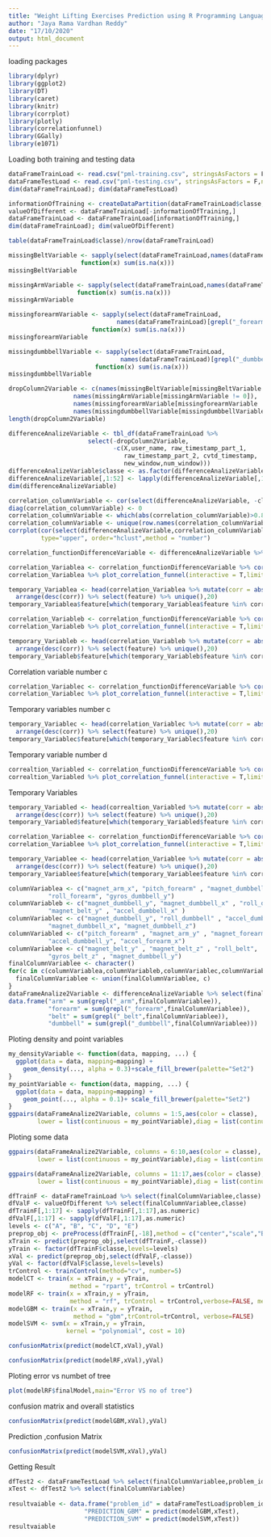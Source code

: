 ---
title: "Weight Lifting Exercises Prediction using R Programming Language"
author: "Jaya Rama Vardhan Reddy"
date: "17/10/2020"
output: html_document
---
loading packages
```{r,warning=FALSE,message=FALSE,include=FALSE,echo=FALSE}
library(dplyr)
library(ggplot2)
library(DT)
library(caret)
library(knitr)
library(corrplot)
library(plotly)
library(correlationfunnel)
library(GGally)
library(e1071)
```

Loading both training and testing data

```{r}
dataFrameTrainLoad <- read.csv("pml-training.csv", stringsAsFactors = F,na.strings = c("","NA","#DIV/0!"))
dataFrameTestLoad <- read.csv("pml-testing.csv", stringsAsFactors = F,na.strings = c("","NA","#DIV/0!"))
dim(dataFrameTrainLoad); dim(dataFrameTestLoad)
```
  

```{r}
informationOfTraining <- createDataPartition(dataFrameTrainLoad$classe, p = 0.8, list = F)
valueOfDifferent <- dataFrameTrainLoad[-informationOfTraining,]
dataFrameTrainLoad <- dataFrameTrainLoad[informationOfTraining,]
dim(dataFrameTrainLoad); dim(valueOfDifferent)
```
  
```{r}
table(dataFrameTrainLoad$classe)/nrow(dataFrameTrainLoad)
```


```{r}
missingBeltVariable <- sapply(select(dataFrameTrainLoad,names(dataFrameTrainLoad)[grepl("_belt",names(dataFrameTrainLoad))]),
                    function(x) sum(is.na(x)))
missingBeltVariable
```


```{r}
missingArmVariable <- sapply(select(dataFrameTrainLoad,names(dataFrameTrainLoad)[grepl("_arm",names(dataFrameTrainLoad))]),
                   function(x) sum(is.na(x)))
missingArmVariable
```  


```{r}
missingforearmVariable <- sapply(select(dataFrameTrainLoad,
                              names(dataFrameTrainLoad)[grepl("_forearm",names(dataFrameTrainLoad))]),
                       function(x) sum(is.na(x)))
missingforearmVariable
```  


```{r}
missingdumbbellVariable <- sapply(select(dataFrameTrainLoad,
                               names(dataFrameTrainLoad)[grepl("_dumbbell",names(dataFrameTrainLoad))]),
                        function(x) sum(is.na(x)))
missingdumbbellVariable
``` 



```{r}
dropColumn2Variable <- c(names(missingBeltVariable[missingBeltVariable != 0]), 
                  names(missingArmVariable[missingArmVariable != 0]),
                  names(missingforearmVariable[missingforearmVariable != 0]),
                  names(missingdumbbellVariable[missingdumbbellVariable != 0]))
length(dropColumn2Variable)
```

 

```{r}
differenceAnalizeVariable <- tbl_df(dataFrameTrainLoad %>% 
                      select(-dropColumn2Variable,
                             -c(X,user_name, raw_timestamp_part_1, 
                                raw_timestamp_part_2, cvtd_timestamp, 
                                new_window,num_window)))
differenceAnalizeVariable$classe <- as.factor(differenceAnalizeVariable$classe)
differenceAnalizeVariable[,1:52] <- lapply(differenceAnalizeVariable[,1:52],as.numeric)
dim(differenceAnalizeVariable)
```


```{r,fig.height=10,fig.width=10}
correlation_columnVariable <- cor(select(differenceAnalizeVariable, -classe))
diag(correlation_columnVariable) <- 0
correlation_columnVariable <- which(abs(correlation_columnVariable)>0.8,arr.ind = T)
correlation_columnVariable <- unique(row.names(correlation_columnVariable))
corrplot(cor(select(differenceAnalizeVariable,correlation_columnVariable)),
         type="upper", order="hclust",method = "number")
```


```{r}
correlation_functionDifferenceVariable <- differenceAnalizeVariable %>% binarize(n_bins = 4, thresh_infreq = 0.01)
```


```{r,fig.align="center",fig.width=8,fig.height=10}
correlation_Variablea <- correlation_functionDifferenceVariable %>% correlate(target = classe__A) 
correlation_Variablea %>% plot_correlation_funnel(interactive = T,limits = c(-0.5,0.5))
```



```{r, echo=FALSE, eval=FALSE}
temporary_Variablea <- head(correlation_Variablea %>% mutate(corr = abs(correlation)) %>% 
  arrange(desc(corr)) %>% select(feature) %>% unique(),20)
temporary_Variablea$feature[which(temporary_Variablea$feature %in% correlation_columnVariable)]
```



```{r,fig.align="center",fig.width=8,fig.height=10}
correlation_Variableb <- correlation_functionDifferenceVariable %>% correlate(target = classe__B)
correlation_Variableb %>% plot_correlation_funnel(interactive = T,limits = c(-0.5,0.5))
```


```{r, echo=FALSE, eval=FALSE}
temporary_Variableb <- head(correlation_Variableb %>% mutate(corr = abs(correlation)) %>% 
  arrange(desc(corr)) %>% select(feature) %>% unique(),20)
temporary_Variableb$feature[which(temporary_Variableb$feature %in% correlation_columnVariable)]
```
Correlation variable number c

```{r,fig.align="center",fig.width=8,fig.height=10}
correlation_Variablec <- correlation_functionDifferenceVariable %>% correlate(target = classe__C)
correlation_Variablec %>% plot_correlation_funnel(interactive = T,limits = c(-0.5,0.5))
```
Temporary variables number c

```{r, echo=FALSE, eval=FALSE}
temporary_Variablec <- head(correlation_Variablec %>% mutate(corr = abs(correlation)) %>% 
  arrange(desc(corr)) %>% select(feature) %>% unique(),20)
temporary_Variablec$feature[which(temporary_Variablec$feature %in% correlation_columnVariable)]
```
Temporary variable number d

```{r,fig.align="center",fig.width=8,fig.height=10}
correaltion_Variabled <- correlation_functionDifferenceVariable %>% correlate(target = classe__D)
correaltion_Variabled %>% plot_correlation_funnel(interactive = T,limits = c(-0.5,0.5))
```

Temporary Variables
```{r, echo=FALSE, eval=FALSE}
temporary_Variabled <- head(correaltion_Variabled %>% mutate(corr = abs(correlation)) %>% 
  arrange(desc(corr)) %>% select(feature) %>% unique(),20)
temporary_Variabled$feature[which(temporary_Variabled$feature %in% correlation_columnVariable)]
```


```{r,fig.align="center",fig.width=8,fig.height=10}
correlation_Variablee <- correlation_functionDifferenceVariable %>% correlate(target = classe__E)
correlation_Variablee %>% plot_correlation_funnel(interactive = T,limits = c(-0.5,0.5))
```


```{r, echo=FALSE, eval=FALSE}
temporary_Variablee <- head(correlation_Variablee %>% mutate(corr = abs(correlation)) %>% 
  arrange(desc(corr)) %>% select(feature) %>% unique(),20)
temporary_Variablee$feature[which(temporary_Variablee$feature %in% correlation_columnVariable)]
```


```{r}
columnVariablea <- c("magnet_arm_x", "pitch_forearm" , "magnet_dumbbell_y", 
           "roll_forearm", "gyros_dumbbell_y") 
columnVariableb <- c("magnet_dumbbell_y", "magnet_dumbbell_x" , "roll_dumbbell" , 
           "magnet_belt_y" , "accel_dumbbell_x" )
columnVariablec <- c("magnet_dumbbell_y", "roll_dumbbell" , "accel_dumbbell_y" , 
           "magnet_dumbbell_x", "magnet_dumbbell_z")
columnVariabled <- c("pitch_forearm" , "magnet_arm_y" , "magnet_forearm_x",
           "accel_dumbbell_y", "accel_forearm_x")
columnVariablee <- c("magnet_belt_y" , "magnet_belt_z" , "roll_belt", 
           "gyros_belt_z" , "magnet_dumbbell_y")
finalColumnVariablee <- character()
for(c in c(columnVariablea,columnVariableb,columnVariablec,columnVariabled,columnVariablee)){
  finalColumnVariablee <- union(finalColumnVariablee, c)
}
dataFrameAnalize2Variable <- differenceAnalizeVariable %>% select(finalColumnVariablee, classe)
data.frame("arm" = sum(grepl("_arm",finalColumnVariablee)), 
           "forearm" = sum(grepl("_forearm",finalColumnVariablee)),
           "belt" = sum(grepl("_belt",finalColumnVariablee)),
           "dumbbell" = sum(grepl("_dumbbell",finalColumnVariablee)))
```
Ploting density and point variables


```{r, fig.align="center",fig.height=15,fig.width=15}
my_densityVariable <- function(data, mapping, ...) {
  ggplot(data = data, mapping=mapping) +
    geom_density(..., alpha = 0.3)+scale_fill_brewer(palette="Set2") 
}
my_pointVariable <- function(data, mapping, ...) {
  ggplot(data = data, mapping=mapping) +
    geom_point(..., alpha = 0.1)+ scale_fill_brewer(palette="Set2") 
}
ggpairs(dataFrameAnalize2Variable, columns = 1:5,aes(color = classe),
        lower = list(continuous = my_pointVariable),diag = list(continuous = my_densityVariable))
```
Ploting some data

```{r,fig.align="center",fig.height=15,fig.width=15}
ggpairs(dataFrameAnalize2Variable, columns = 6:10,aes(color = classe),
        lower = list(continuous = my_pointVariable),diag = list(continuous = my_densityVariable))
```

```{r,fig.align="center",fig.height=15,fig.width=15}
ggpairs(dataFrameAnalize2Variable, columns = 11:17,aes(color = classe),
        lower = list(continuous = my_pointVariable),diag = list(continuous = my_densityVariable))
```



```{r}
dfTrainF <- dataFrameTrainLoad %>% select(finalColumnVariablee,classe)
dfValF <- valueOfDifferent %>% select(finalColumnVariablee,classe)
dfTrainF[,1:17] <- sapply(dfTrainF[,1:17],as.numeric)
dfValF[,1:17] <- sapply(dfValF[,1:17],as.numeric)
levels <- c("A", "B", "C", "D", "E")
preprop_obj <- preProcess(dfTrainF[,-18],method = c("center","scale","BoxCox"))
xTrain <- predict(preprop_obj,select(dfTrainF,-classe))
yTrain <- factor(dfTrainF$classe,levels=levels)
xVal <- predict(preprop_obj,select(dfValF,-classe))
yVal <- factor(dfValF$classe,levels=levels)
trControl <- trainControl(method="cv", number=5)
modelCT <- train(x = xTrain,y = yTrain, 
                 method = "rpart", trControl = trControl)
modelRF <- train(x = xTrain,y = yTrain, 
                 method = "rf", trControl = trControl,verbose=FALSE, metric = "Accuracy")
modelGBM <- train(x = xTrain,y = yTrain, 
                  method = "gbm",trControl=trControl, verbose=FALSE)
modelSVM <- svm(x = xTrain,y = yTrain,
                kernel = "polynomial", cost = 10)
```



```{r}
confusionMatrix(predict(modelCT,xVal),yVal)
```



```{r}
confusionMatrix(predict(modelRF,xVal),yVal)
```
Ploting error vs numbet of tree
```{r}
plot(modelRF$finalModel,main="Error VS no of tree")
```
confusion matrix and overall statistics

```{r}
confusionMatrix(predict(modelGBM,xVal),yVal)
```
Prediction ,confusion Matrix 

```{r}
confusionMatrix(predict(modelSVM,xVal),yVal)
```

Getting Result 

```{r}
dfTest2 <- dataFrameTestLoad %>% select(finalColumnVariablee,problem_id)
xTest <- dfTest2 %>% select(finalColumnVariablee)
  
resultvaiable <- data.frame("problem_id" = dataFrameTestLoad$problem_id,"PREDICTION_RF" = predict(modelRF,xTest),
                     "PREDICTION_GBM" = predict(modelGBM,xTest),
                     "PREDICTION_SVM" = predict(modelSVM,xTest))
resultvaiable
```

